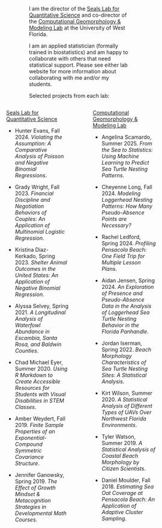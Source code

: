 ::: {.columns}

::: {.column width="20%"}

:::

::: {.column width="60%"}
I am the director of the [Seals Lab for Quantitative Science](http://sealslab.github.io) and co-director of the [Computational Geomorphology & Modeling Lab](http://cgmlabuwf.github.io) at the University of West Florida. 

I am an applied statistician (formally trained in biostatistics) and am happy to collaborate with others that need statistical support. Please see either lab website for more information about collaborating with me and/or my students.

Selected projects from each lab:
:::

::: {.column width="20%"}

:::

:::

::: {.columns}

::: {.column width="7.5%"}

:::

::: {.column width="40%"}

<u>[Seals Lab for Quantitative Science](http://sealslab.github.io)</u>

- Hunter Evans, Fall 2024. *Violating the Assumption: A Comparative Analysis of Poisson and Negative Binomial Regressions*.

- Grady Wright, Fall 2023. *Financial Discipline and Negotiation Behaviors of Couples: An Application of Multinomial Logistic Regression*.

- Kristina Diaz-Kerkado, Spring 2023. *Shelter Animal Outcomes in the United States: An Application of Negative Binomial Regression*.

- Alyssa Selvey, Spring 2021. *A Longitudinal Analysis of Waterfowl Abundance in Escambia, Santa Rosa, and Baldwin Counties*.

- Chad Michael Eyer, Summer 2020. *Using R Markdown to Create Accessible Resources for Students with Visual Disabilities in STEM Classes*.

- Amber Weydert, Fall 2019. *Finite Sample Properties of an Exponential-Compound Symmetric Covariance Structure*.

- Jennifer Ganowsky, Spring 2019. *The Effect of Growth Mindset & Metacognition Strategies in Developmental Math Courses*. 

:::

::: {.column width="5%"}

:::

::: {.column width="40%"}

<u> [Computational Geomorphology & Modeling Lab](http://cgmlabuwf.github.io)</u>

- Angelina Scamardo, Summer 2025. *From the Sea to Statistics: Using Machine Learning to Predict Sea Turtle Nesting Patterns*.

- Cheyenne Long, Fall 2024. *Modeling Loggerhead Nesting Patterns: How Many Pseudo-Absence Points are Necessary?*

- Rachel Ledford, Spring 2024. *Profiling Pensacola Beach: One Field Trip for Multiple Lesson Plans*.

- Aidan Jensen, Spring 2024. *An Exploration of Presence and Pseudo-Absence Data in the Analysis of Loggerhead Sea Turtle Nesting Behavior in the Florida Panhandle*.

- Jordan Iserman, Spring 2022. *Beach Morphology Characteristics of Sea Turtle Nesting Sites: A Statistical Analysis*. 

- Kirt Wilson, Summer 2020. *A Statistical Analysis of Different Types of UAVs Over Northwest Florida Environments*. 

- Tyler Watson, Summer 2019. *A Statistical Analysis of Coastal Beach Morphology by Citizen Scientists*. 

- Daniel Moulder, Fall 2018. *Estimating Sea Oat Coverage at Pensacola Beach: An Application of Adaptive Cluster Sampling*.

:::

::: {.column width="7.5%"}

:::

:::





